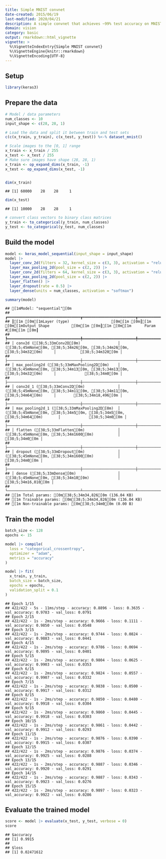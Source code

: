 ```yaml
---
title: Simple MNIST convnet
date-created: 2015/06/19
last-modified: 2020/04/21
description: A simple convnet that achieves ~99% test accuracy on MNIST.
domain: vision
category: basic
output: rmarkdown::html_vignette
vignette: >
  %\VignetteIndexEntry{Simple MNIST convnet}
  %\VignetteEngine{knitr::rmarkdown}
  %\VignetteEncoding{UTF-8}
---
```


## Setup


``` r
library(keras3)
```

## Prepare the data


``` r
# Model / data parameters
num_classes <- 10
input_shape <- c(28, 28, 1)

# Load the data and split it between train and test sets
c(c(x_train, y_train), c(x_test, y_test)) %<-% dataset_mnist()

# Scale images to the [0, 1] range
x_train <- x_train / 255
x_test <- x_test / 255
# Make sure images have shape (28, 28, 1)
x_train <- op_expand_dims(x_train, -1)
x_test <- op_expand_dims(x_test, -1)


dim(x_train)
```

```
## [1] 60000    28    28     1
```

``` r
dim(x_test)
```

```
## [1] 10000    28    28     1
```

``` r
# convert class vectors to binary class matrices
y_train <- to_categorical(y_train, num_classes)
y_test <- to_categorical(y_test, num_classes)
```

## Build the model


``` r
model <- keras_model_sequential(input_shape = input_shape)
model |>
  layer_conv_2d(filters = 32, kernel_size = c(3, 3), activation = "relu") |>
  layer_max_pooling_2d(pool_size = c(2, 2)) |>
  layer_conv_2d(filters = 64, kernel_size = c(3, 3), activation = "relu") |>
  layer_max_pooling_2d(pool_size = c(2, 2)) |>
  layer_flatten() |>
  layer_dropout(rate = 0.5) |>
  layer_dense(units = num_classes, activation = "softmax")

summary(model)
```

```
## [1mModel: "sequential"[0m
## ┏━━━━━━━━━━━━━━━━━━━━━━━━━━━━━━━━━┳━━━━━━━━━━━━━━━━━━━━━━━━┳━━━━━━━━━━━━━━━┓
## ┃[1m [0m[1mLayer (type)                   [0m[1m [0m┃[1m [0m[1mOutput Shape          [0m[1m [0m┃[1m [0m[1m      Param #[0m[1m [0m┃
## ┡━━━━━━━━━━━━━━━━━━━━━━━━━━━━━━━━━╇━━━━━━━━━━━━━━━━━━━━━━━━╇━━━━━━━━━━━━━━━┩
## │ conv2d ([38;5;33mConv2D[0m)                 │ ([38;5;45mNone[0m, [38;5;34m26[0m, [38;5;34m26[0m, [38;5;34m32[0m)     │           [38;5;34m320[0m │
## ├─────────────────────────────────┼────────────────────────┼───────────────┤
## │ max_pooling2d ([38;5;33mMaxPooling2D[0m)    │ ([38;5;45mNone[0m, [38;5;34m13[0m, [38;5;34m13[0m, [38;5;34m32[0m)     │             [38;5;34m0[0m │
## ├─────────────────────────────────┼────────────────────────┼───────────────┤
## │ conv2d_1 ([38;5;33mConv2D[0m)               │ ([38;5;45mNone[0m, [38;5;34m11[0m, [38;5;34m11[0m, [38;5;34m64[0m)     │        [38;5;34m18,496[0m │
## ├─────────────────────────────────┼────────────────────────┼───────────────┤
## │ max_pooling2d_1 ([38;5;33mMaxPooling2D[0m)  │ ([38;5;45mNone[0m, [38;5;34m5[0m, [38;5;34m5[0m, [38;5;34m64[0m)       │             [38;5;34m0[0m │
## ├─────────────────────────────────┼────────────────────────┼───────────────┤
## │ flatten ([38;5;33mFlatten[0m)               │ ([38;5;45mNone[0m, [38;5;34m1600[0m)           │             [38;5;34m0[0m │
## ├─────────────────────────────────┼────────────────────────┼───────────────┤
## │ dropout ([38;5;33mDropout[0m)               │ ([38;5;45mNone[0m, [38;5;34m1600[0m)           │             [38;5;34m0[0m │
## ├─────────────────────────────────┼────────────────────────┼───────────────┤
## │ dense ([38;5;33mDense[0m)                   │ ([38;5;45mNone[0m, [38;5;34m10[0m)             │        [38;5;34m16,010[0m │
## └─────────────────────────────────┴────────────────────────┴───────────────┘
## [1m Total params: [0m[38;5;34m34,826[0m (136.04 KB)
## [1m Trainable params: [0m[38;5;34m34,826[0m (136.04 KB)
## [1m Non-trainable params: [0m[38;5;34m0[0m (0.00 B)
```

## Train the model


``` r
batch_size <- 128
epochs <- 15

model |> compile(
  loss = "categorical_crossentropy",
  optimizer = "adam",
  metrics = "accuracy"
)

model |> fit(
  x_train, y_train,
  batch_size = batch_size,
  epochs = epochs,
  validation_split = 0.1
)
```

```
## Epoch 1/15
## 422/422 - 5s - 11ms/step - accuracy: 0.8896 - loss: 0.3635 - val_accuracy: 0.9783 - val_loss: 0.0791
## Epoch 2/15
## 422/422 - 1s - 2ms/step - accuracy: 0.9666 - loss: 0.1111 - val_accuracy: 0.9850 - val_loss: 0.0548
## Epoch 3/15
## 422/422 - 1s - 2ms/step - accuracy: 0.9744 - loss: 0.0824 - val_accuracy: 0.9883 - val_loss: 0.0441
## Epoch 4/15
## 422/422 - 1s - 2ms/step - accuracy: 0.9786 - loss: 0.0694 - val_accuracy: 0.9895 - val_loss: 0.0401
## Epoch 5/15
## 422/422 - 1s - 2ms/step - accuracy: 0.9804 - loss: 0.0625 - val_accuracy: 0.9903 - val_loss: 0.0353
## Epoch 6/15
## 422/422 - 1s - 2ms/step - accuracy: 0.9824 - loss: 0.0557 - val_accuracy: 0.9907 - val_loss: 0.0332
## Epoch 7/15
## 422/422 - 1s - 2ms/step - accuracy: 0.9838 - loss: 0.0500 - val_accuracy: 0.9917 - val_loss: 0.0312
## Epoch 8/15
## 422/422 - 1s - 2ms/step - accuracy: 0.9850 - loss: 0.0480 - val_accuracy: 0.9918 - val_loss: 0.0304
## Epoch 9/15
## 422/422 - 1s - 2ms/step - accuracy: 0.9860 - loss: 0.0445 - val_accuracy: 0.9918 - val_loss: 0.0303
## Epoch 10/15
## 422/422 - 1s - 2ms/step - accuracy: 0.9861 - loss: 0.0442 - val_accuracy: 0.9912 - val_loss: 0.0293
## Epoch 11/15
## 422/422 - 1s - 2ms/step - accuracy: 0.9876 - loss: 0.0390 - val_accuracy: 0.9915 - val_loss: 0.0307
## Epoch 12/15
## 422/422 - 1s - 2ms/step - accuracy: 0.9876 - loss: 0.0374 - val_accuracy: 0.9925 - val_loss: 0.0288
## Epoch 13/15
## 422/422 - 1s - 2ms/step - accuracy: 0.9887 - loss: 0.0346 - val_accuracy: 0.9920 - val_loss: 0.0291
## Epoch 14/15
## 422/422 - 1s - 2ms/step - accuracy: 0.9887 - loss: 0.0343 - val_accuracy: 0.9923 - val_loss: 0.0276
## Epoch 15/15
## 422/422 - 1s - 2ms/step - accuracy: 0.9897 - loss: 0.0323 - val_accuracy: 0.9922 - val_loss: 0.0286
```

## Evaluate the trained model


``` r
score <- model |> evaluate(x_test, y_test, verbose = 0)
score
```

```
## $accuracy
## [1] 0.9915
##
## $loss
## [1] 0.02471612
```
